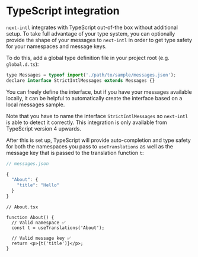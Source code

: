 # TypeScript integration

`next-intl` integrates with TypeScript out-of-the box without additional setup. To take full advantage of your type system, you can optionally provide the shape of your messages to `next-intl` in order to get type safety for your namespaces and message keys.

To do this, add a global type definition file in your project root (e.g. `global.d.ts`):

```jsx
type Messages = typeof import('./path/to/sample/messages.json');
declare interface StrictIntlMessages extends Messages {}
```

You can freely define the interface, but if you have your messages available locally, it can be helpful to automatically create the interface based on a local messages sample.

Note that you have to name the interface `StrictIntlMessages` so `next-intl` is able to detect it correctly. This integration is only available from TypeScript version 4 upwards.

After this is set up, TypeScript will provide auto-completion and type safety for both the namespaces you pass to `useTranslations` as well as the message key that is passed to the translation function `t`:

```js
// messages.json

{
  "About": {
    "title": "Hello"
  }
}
```

```tsx
// About.tsx

function About() {
  // Valid namespace ✅
  const t = useTranslations('About');

  // Valid message key ✅
  return <p>{t('title')}</p>;
}
```
